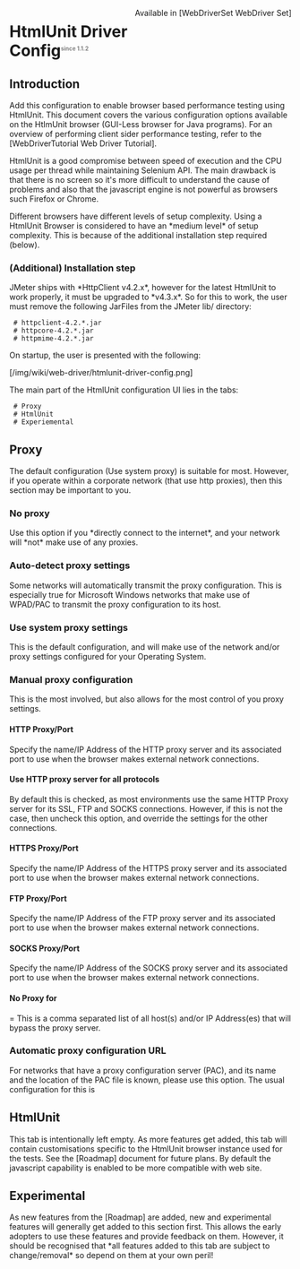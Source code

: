<div style="float: right" class="plugins_set webdriver_set">Available in [WebDriverSet WebDriver Set]</div>
= HtmlUnit Driver Config<sup><font color=gray size="1">since 1.1.2</font></sup>=

== Introduction ==
Add this configuration to enable browser based performance testing using HtmlUnit.  This document covers the various configuration options available on the HtlmUnit browser (GUI-Less browser for Java programs).  For an overview of performing client sider performance testing, refer to the [WebDriverTutorial Web Driver Tutorial].  

HtmlUnit is a good compromise between speed of execution and the CPU usage per thread while maintaining Selenium API.
The main drawback is that there is no screen so it's more difficult to understand the cause of problems and also that the javascript engine is not powerful as browsers such Firefox or Chrome.

Different browsers have different levels of setup complexity.  Using a HtmlUnit Browser is considered to have an *medium level* of setup complexity. This is because of the additional installation step required (below).

=== (Additional) Installation step ===
JMeter ships with *HttpClient v4.2.x*, however for the latest HtmlUnit to work properly, it must be upgraded to *v4.3.x*. So for this to work, the user must remove the following JarFiles from the JMeter lib/ directory:
  # httpclient-4.2.*.jar
  # httpcore-4.2.*.jar
  # httpmime-4.2.*.jar


On startup, the user is presented with the following:

[/img/wiki/web-driver/htmlunit-driver-config.png]

The main part of the HtmlUnit configuration UI lies in the tabs:
  # Proxy
  # HtmlUnit
  # Experiemental

== Proxy ==
The default configuration (Use system proxy) is suitable for most.  However, if you operate within a corporate network (that use http proxies), then this section may be important to you.

=== No proxy ===
Use this option if you *directly connect to the internet*, and your network will *not* make use of any proxies.  

=== Auto-detect proxy settings ===
Some networks will automatically transmit the proxy configuration.  This is especially true for Microsoft Windows networks that make use of WPAD/PAC to transmit the proxy configuration to its host.

=== Use system proxy settings ===
This is the default configuration, and will make use of the network and/or proxy settings configured for your Operating System.

=== Manual proxy configuration ===
This is the most involved, but also allows for the most control of you proxy settings.  

==== HTTP Proxy/Port ====
Specify the name/IP Address of the HTTP proxy server and its associated port to use when the browser makes external network connections.

==== Use HTTP proxy server for all protocols ====
By default this is checked, as most environments use the same HTTP Proxy server for its SSL, FTP and SOCKS connections.  However, if this is not the case, then uncheck this option, and override the settings for the other connections.

==== HTTPS Proxy/Port ====
Specify the name/IP Address of the HTTPS proxy server and its associated port to use when the browser makes external network connections.

==== FTP Proxy/Port ====
Specify the name/IP Address of the FTP proxy server and its associated port to use when the browser makes external network connections.

==== SOCKS Proxy/Port ====
Specify the name/IP Address of the SOCKS proxy server and its associated port to use when the browser makes external network connections.

==== No Proxy for =====
This is a comma separated list of all host(s) and/or IP Address(es) that will bypass the proxy server.

=== Automatic proxy configuration URL ===
For networks that have a proxy configuration server (PAC), and its name and the location of the PAC file is known, please use this option.  The usual configuration for this is {{{http://proxy-server/proxy.pac}}}

== HtmlUnit ==
This tab is intentionally left empty.  As more features get added, this tab will contain customisations specific to the HtmlUnit browser instance used for the tests.  See the [Roadmap] document for future plans. 
By default the javascript capability is enabled to be more compatible with web site.

== Experimental ==
As new features from the [Roadmap] are added, new and experimental features will generally get added to this section first.  This allows the early adopters to use these features and provide feedback on them.  However, it should be recognised that *all features added to this tab are subject to change/removal* so depend on them at your own peril!
